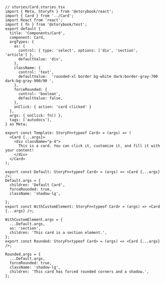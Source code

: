 ```tsx
// stories/Card.stories.tsx
import { Meta, StoryFn } from '@storybook/react';
import { Card } from '../Card';
import React from 'react';
import { fn } from '@storybook/test';
export default {
  title: 'Components/Card',
  component: Card,
  argTypes: {
    as: {
      control: { type: 'select', options: ['div', 'section', 'article'] },
      defaultValue: 'div',
    },
    className: {
      control: 'text',
      defaultValue:  'rounded-xl border bg-white dark:border-gray-700 dark:bg-gray-900/90 ',
    },
    forceRounded: {
      control: 'boolean',
      defaultValue: false,
    },
    onClick: { action: 'card clicked' }
  },
  args: { onClick: fn() },
  tags: ['autodocs'],
} as Meta;

export const Template: StoryFn<typeof Card> = (args) => (
  <Card {...args}>
    <div className="p-4">
      This is a card. You can click it, customize it, and fill it with your content!
    </div>
  </Card>
);

export const Default: StoryFn<typeof Card> = (args) => <Card {...args} />;
Default.args = {
  children: 'Default Card',
  forceRounded: true,
  className: 'shadow-lg',
  
};
export const WithCustomElement: StoryFn<typeof Card> = (args) => <Card {...args} />;

WithCustomElement.args = {
  ...Default.args,
  as: 'section',
  children: 'This card is a section element.',
};
export const Rounded: StoryFn<typeof Card> = (args) => <Card {...args} />;

Rounded.args = {
  ...Default.args,
  forceRounded: true,
  className: 'shadow-lg',
  children: 'This card has forced rounded corners and a shadow.',
};

```
